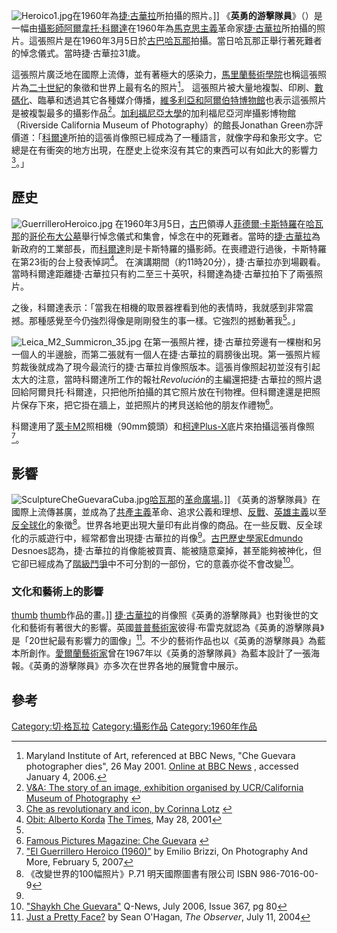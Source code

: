 {{noteTA
|G1=PP
|1=zh:切·格瓦拉;zh-hans:切·格瓦拉;zh-hk:捷·古華拉;zh-tw:切·格瓦拉;
|2=zh-tw:普普藝術;zh-cn:波普艺术;
|3=zh-hans:安迪·沃霍尔;zh-hk:安迪·華荷;zh-tw:安迪·沃荷;
}}
[[File:Heroico1.jpg|thumb]]在1960年為[[捷·古華拉|捷·古華拉]]所拍攝的照片。]]
《'''英勇的游擊隊員'''》（{{lang-es|''Guerrillero Heroico''}}）是一幅由[[攝影師|攝影師]][[阿爾韋托·科爾達|阿爾韋托·科爾達]]在1960年為[[馬克思主義|馬克思主義]]革命家[[捷·古華拉|捷·古華拉]]所拍攝的照片。這張照片是在1960年3月5日於[[古巴|古巴]][[哈瓦那|哈瓦那]]拍攝。當日哈瓦那正舉行著{{le|拉庫布雷號爆炸事件|La Coubre explosion}}死難者的悼念儀式。當時捷·古華拉31歲。

這張照片廣泛地在國際上流傳，並有著極大的感染力，[[馬里蘭藝術學院|馬里蘭藝術學院]]也稱這張照片為[[二十世紀|二十世紀]]的象徵和世界上最有名的照片<ref>Maryland Institute of Art, referenced at BBC News, "Che Guevara photographer dies", 26 May 2001. [http://news.bbc.co.uk/1/hi/world/americas/1352650.stm Online at BBC News] {{Wayback|url=http://news.bbc.co.uk/1/hi/world/americas/1352650.stm |date=20090216052209 }}{{en icon}}, accessed January 4, 2006.</ref>。
這張照片被大量地複製、印刷、[[數碼化|數碼化]]、臨摹和透過其它各種媒介傳播，[[維多利亞和阿爾伯特博物館|維多利亞和阿爾伯特博物館]]也表示這張照片是被複製最多的攝影作品<ref name="va">[http://www.vam.ac.uk/vastatic/microsites/1541_che/index.html?page=the_exhibition.html V&A: The story of an image, exhibition organised by UCR/California Museum of Photography] {{Wayback|url=http://www.vam.ac.uk/vastatic/microsites/1541_che/index.html?page=the_exhibition.html |date=20121028155324 }}{{en icon}}</ref>。[[加利福尼亞大學|加利福尼亞大學]]的加利福尼亞河岸攝影博物館（Riverside California Museum of Photography）的館長Jonathan Green亦評價道：「[[阿爾韋托·科爾達|科爾達]]所拍的這張肖像照已經成為了一種語言，就像字母和象形文字。它總是在有衝突的地方出現，在歷史上從來沒有其它的東西可以有如此大的影響力<ref>[http://www.aworldtowin.net/reviews/Che.html Che as revolutionary and icon, by Corinna Lotz] {{Wayback|url=http://www.aworldtowin.net/reviews/Che.html |date=20160414131204 }}{{en icon}}</ref>。」

== 歷史 ==
[[File:GuerrilleroHeroico.jpg|thumb]]
在1960年3月5日，[[古巴|古巴]]領導人[[菲德爾·卡斯特羅|菲德爾·卡斯特羅]]在[[哈瓦那|哈瓦那]]的[[哥伦布大公墓|哥伦布大公墓]]舉行悼念儀式和集會，悼念在{{le|拉庫布雷號爆炸事件|La Coubre explosion}}中的死難者。當時的[[捷·古華拉|捷·古華拉]]為新政府的工業部長，而[[阿爾韋托·科爾達|科爾達]]則是卡斯特羅的攝影師。在喪禮遊行過後，卡斯特羅在第23街的台上發表悼詞<ref>[http://www.blythe.org/nytransfer-subs/2001-Caribbean-Vol-2/Obit:_Alberto_Korda_(Times_of_London) Obit: Alberto Korda] {{webarchive|url=https://web.archive.org/web/20081221133216/http://www.blythe.org/nytransfer-subs/2001-Caribbean-Vol-2/Obit%3A_Alberto_Korda_%28Times_of_London%29 |date=2008-12-21 }} [[The_Times|The Times]], May 28, 2001{{en icon}}</ref>。
在演講期間（約11時20分），捷·古華拉亦到場觀看。當時科爾達距離捷·古華拉只有約二至三十英呎，科爾達為捷·古華拉拍下了兩張照片。

之後，科爾達表示：「當我在相機的取景器裡看到他的表情時，我就感到非常震撼。那種感覺至今仍強烈得像是剛剛發生的事一樣。它強烈的撼動著我<ref name="va" />。」

[[File:Leica_M2_Summicron_35.jpg|thumb]]
在第一張照片裡，捷·古華拉旁邊有一棵樹和另一個人的半邊臉，而第二張就有一個人在捷·古華拉的肩膀後出現。第一張照片經剪裁後就成為了現今最流行的捷·古華拉肖像照版本。這張肖像照起初並沒有引起太大的注意，當時科爾達所工作的報社''Revolución''的主編還把捷·古華拉的照片退回給阿爾貝托·科爾達，只把他所拍攝的其它照片放在刊物裡。但科爾達還是把照片保存下來，把它掛在牆上，並把照片的拷貝送給他的朋友作禮物<ref name="famouspictures">[http://www.famouspictures.org/mag/index.php?title=Che Famous Pictures Magazine: Che Guevara] {{Wayback|url=http://www.famouspictures.org/mag/index.php?title=Che |date=20090908035951 }}{{en icon}}</ref>。

科爾達用了[[徕卡相机|萊卡M2]]照相機（90mm鏡頭）和[[柯達|柯達]][[Plus-X|Plus-X]]底片來拍攝這張肖像照<ref>[http://emiliobrizzi.blogspot.com/2007/02/el-guerrillero-heroico-1960.html "El Guerrillero Heroico (1960)"] {{Wayback|url=http://emiliobrizzi.blogspot.com/2007/02/el-guerrillero-heroico-1960.html |date=20210303214749 }} by Emilio Brizzi, On Photography And More, February 5, 2007{{en icon}}</ref>。

== 影響 ==
[[File:SculptureCheGuevaraCuba.jpg|thumb]][[哈瓦那|哈瓦那]]的[[革命廣場|革命廣場]]。]]
《英勇的游擊隊員》在國際上流傳甚廣，並成為了[[共產主義|共產主義]]革命、追求公義和理想、[[反戰|反戰]]、[[英雄主義|英雄主義]]以至[[反全球化|反全球化]]的象徵<ref name="book">《改變世界的100幅照片》P.71 明天國際圖書有限公司 ISBN 986-7016-00-9</ref>。世界各地更出現大量印有此肖像的商品。在一些反戰、反全球化的示威遊行中，經常都會出現捷·古華拉的肖像<ref name="book" />。[[古巴|古巴]][[歷史學家|歷史學家]]Edmundo Desnoes認為，捷·古華拉的肖像能被買賣、能被隨意棄掉，甚至能夠被神化，但它卻已經成為了[[階級鬥爭|階級鬥爭]]中不可分割的一部份，它的意義亦從不會改變<ref>[http://www.q-news.com/367-ShaykhChe.html "Shaykh Che Guevara"] {{webarchive|url=https://web.archive.org/web/20080507121101/http://www.q-news.com/367-ShaykhChe.html |date=2008-05-07 }}Q-News, July 2006, Issue 367, pg 80{{en icon}}</ref>。
 
=== 文化和藝術上的影響 ===
[[檔案:FitzpatrickChe.jpg|thumb]]
[[檔案:WarholChe.jpg|thumb]]作品的畫。]]
[[捷·古華拉|捷·古華拉]]的肖像照《英勇的游擊隊員》也對後世的文化和藝術有著很大的影響。英國[[普普藝術|普普藝術家]]彼得·布雷克就認為《英勇的游擊隊員》是「20世紀最有影響力的圖像」<ref name="guardian2004">[http://www.guardian.co.uk/film/2004/jul/11/features.review Just a Pretty Face?] {{Wayback|url=http://www.guardian.co.uk/film/2004/jul/11/features.review |date=20121022124951 }} by Sean O'Hagan, ''The Observer'', July 11, 2004{{en icon}}</ref>。不少的藝術作品也以《英勇的游擊隊員》為藍本所創作。[[愛爾蘭|愛爾蘭]][[藝術家|藝術家]]{{tsl|en|Jim Fitzpatrick (artist)|吉姆·菲茨帕特里克 (艺术家)|吉姆·菲茨帕特里克}}曾在1967年以《英勇的游擊隊員》為藍本設計了一張海報。《英勇的游擊隊員》亦多次在世界各地的展覽會中展示。

== 參考 ==
{{reflist}}

{{Che Guevara}}

[[Category:切·格瓦拉|Category:切·格瓦拉]]
[[Category:攝影作品|Category:攝影作品]]
[[Category:1960年作品|Category:1960年作品]]